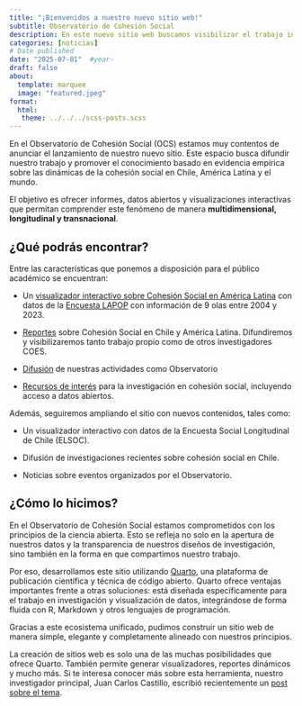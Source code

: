 ```yaml
---
title: "¡Bienvenidos a nuestro nuevo sitio web!"
subtitle: Observatorio de Cohesión Social
description: En este nuevo sitio web buscamos visibilizar el trabajo investigativo del Observatorio, asi como las actividades organizadas por nuestro equipo. 
categories: [noticias]
# Date published
date: "2025-07-01"  #year-
draft: false
about:
  template: marquee
  image: "featured.jpeg"
format: 
  html: 
   theme: ../../../scss-posts.scss 
---
```


En el Observatorio de Cohesión Social (OCS) estamos muy contentos de anunciar el lanzamiento de nuestro nuevo sitio. Este espacio busca difundir nuestro trabajo y promover el conocimiento basado en evidencia empírica sobre las dinámicas de la cohesión social en Chile, América Latina y el mundo.

El objetivo es ofrecer informes, datos abiertos y visualizaciones interactivas que permitan comprender este fenómeno de manera **multidimensional, longitudinal y transnacional**. 

## ¿Qué podrás encontrar?

Entre las características que ponemos a disposición para el público académico se encuentran:

- Un [visualizador interactivo sobre Cohesión Social en América Latina](incluir-link) con datos de la [Encuesta LAPOP](https://www.vanderbilt.edu/lapop/) con información de 9 olas entre 2004 y 2023.

- [Reportes](../../../index.qmd#reportesh1) sobre Cohesión Social en Chile y América Latina. Difundiremos y visibilizaremos tanto trabajo propio como de otros investigadores COES.

- [Difusión](../../../index.qmd#noticiash1) de nuestras actividades como Observatorio

- [Recursos de interés](../../../links.qmd) para la investigación en cohesión social, incluyendo acceso a datos abiertos.

Además, seguiremos ampliando el sitio con nuevos contenidos, tales como:

- Un visualizador interactivo con datos de la Encuesta Social Longitudinal de Chile (ELSOC).

- Difusión de investigaciones recientes sobre cohesión social en Chile.

- Noticias sobre eventos organizados por el Observatorio.
    
## ¿Cómo lo hicimos?

En el Observatorio de Cohesión Social estamos comprometidos con los principios de la ciencia abierta. Esto se refleja no solo en la apertura de nuestros datos y la transparencia de nuestros diseños de investigación, sino también en la forma en que compartimos nuestro trabajo.

Por eso, desarrollamos este sitio utilizando [Quarto](https://quarto.org/), una plataforma de publicación científica y técnica de código abierto. Quarto ofrece ventajas importantes frente a otras soluciones: está diseñada específicamente para el trabajo en investigación y visualización de datos, integrándose de forma fluida con R, Markdown y otros lenguajes de programación.

Gracias a este ecosistema unificado, pudimos construir un sitio web de manera simple, elegante y completamente alineado con nuestros principios.

La creación de sitios web es solo una de las muchas posibilidades que ofrece Quarto. También permite generar visualizadores, reportes dinámicos y mucho más. Si te interesa conocer más sobre esta herramienta, nuestro investigador principal, Juan Carlos Castillo, escribió recientemente un [post sobre el tema](https://juancarloscastillo.github.io/jc-quarto/blog/posts/quarto-migration/).





